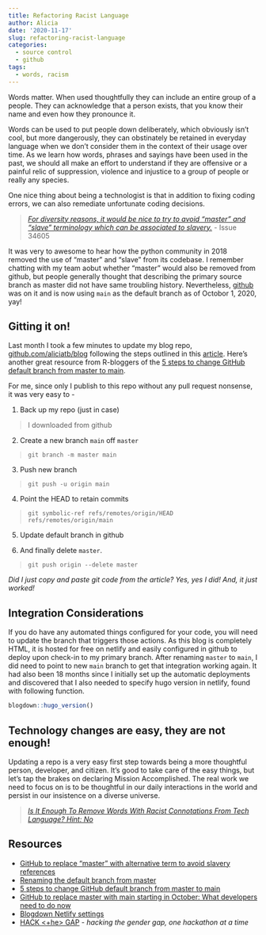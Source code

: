 ```yaml
---
title: Refactoring Racist Language
author: Alicia
date: '2020-11-17'
slug: refactoring-racist-language
categories:
  - source control
  - github
tags:
  - words, racism
---
```


Words matter. When used thoughtfully they can include an entire group of a people. They can acknowledge that a person exists, that you know their name and even how they pronounce it. 

Words can be used to put people down deliberately, which obviously isn't cool, but more dangerously, they can obstinately be retained in everyday language when we don't consider them in the context of their usage over time. As we learn how words, phrases and sayings have been used in the past, we should all make an effort to understand if they are offensive or a painful relic of suppression, violence and injustice to a group of people or really any species.

One nice thing about being a technologist is that in addition to fixing coding errors, we can also remediate unfortunate coding decisions.

>_[For diversity reasons, it would be nice to try to avoid "master" and "slave" terminology which can be associated to slavery.](https://bugs.python.org/issue34605)_ - Issue 34605

It was very to awesome to hear how the python community in 2018 removed the use of "master" and "slave" from its codebase. I remember chatting with my team aobut whether "master" would also be removed from github, but people generally thought that describing the primary source branch as master did not have same troubling history. Nevertheless, [github](https://github.com/github/renaming#renaming-the-default-branch-from-master) was on it and is now using `main` as the default branch as of Octobor 1, 2020, yay!

## Gitting it on!

Last month I took a few minutes to update my blog repo, [github.com/aliciatb/blog](https://github.com/aliciatb/blog) following  the steps outlined in this [article](https://www.techrepublic.com/article/github-to-replace-master-with-main-starting-in-october-what-developers-need-to-know/). Here's another great resource from R-bloggers of the [5 steps to change GitHub default branch from master to main](https://www.r-bloggers.com/2020/07/5-steps-to-change-github-default-branch-from-master-to-main/).

For me, since only I publish to this repo without any pull request nonsense, it was very easy to -

1. Back up my repo (just in case)

> I downloaded from github

2. Create a new branch `main` off `master`

> `git branch -m master main`

3. Push new branch

> `git push -u origin main`

4. Point the HEAD to retain commits

> `git symbolic-ref refs/remotes/origin/HEAD refs/remotes/origin/main`

5. Update default branch in github

6. And finally delete `master`.

> `git push origin --delete master`

_Did I just copy and paste git code from the article? Yes, yes I did! And, it just worked!_

## Integration Considerations

If you do have any automated things configured for your code, you will need to update the branch that triggers those actions. As this blog is completely HTML, it is hosted for free on netlify and easily configured in github to deploy upon check-in to my primary branch. After renaming `master` to `main`, I did need to point to new `main` branch to get that integration working again. It had also been 18 months since I initially set up the automatic deployments and discovered that I also needed to specify hugo version in netlify, found with following function.

```r
blogdown::hugo_version()
```

## Technology changes are easy, they are not enough!

Updating a repo is a very easy first step towards being a more thoughtful person, developer, and citizen. It's good to take care of the easy things, but let's tap the brakes on declaring Mission Accomplished. The real work we need to focus on is to be thoughtful in our daily interactions in the world and persist in our insistence on a diverse universe.

>_[Is It Enough To Remove Words With Racist Connotations From Tech Language? Hint: No](https://www.npr.org/2020/07/09/889502179/is-it-enough-to-remove-words-with-racist-connotations-from-tech-language-hint-no)_

## Resources

* [GitHub to replace "master" with alternative term to avoid slavery references](https://www.zdnet.com/article/github-to-replace-master-with-alternative-term-to-avoid-slavery-references/)
* [Renaming the default branch from master](https://github.com/github/renaming#renaming-the-default-branch-from-master)
* [5 steps to change GitHub default branch from master to main](https://www.r-bloggers.com/2020/07/5-steps-to-change-github-default-branch-from-master-to-main/)
* [GitHub to replace master with main starting in October: What developers need to do now](https://www.techrepublic.com/article/github-to-replace-master-with-main-starting-in-october-what-developers-need-to-know/)
* [Blogdown Netlify settings](https://bookdown.org/yihui/blogdown/netlify.html#fig:netlify-settings)
* [HACK <+he> GAP	](https://www.hackthegap.com/) - _hacking the gender gap, one hackathon at a time_
